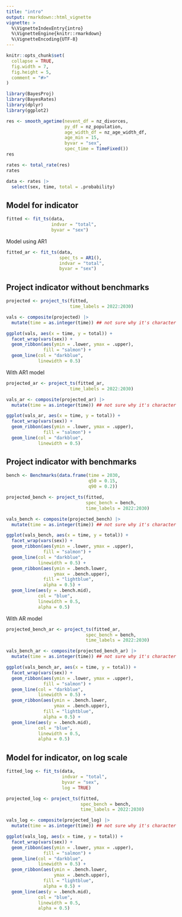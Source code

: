 ```yaml
---
title: "intro"
output: rmarkdown::html_vignette
vignette: >
  %\VignetteIndexEntry{intro}
  %\VignetteEngine{knitr::rmarkdown}
  %\VignetteEncoding{UTF-8}
---
```


```r
knitr::opts_chunk$set(
  collapse = TRUE,
  fig.width = 7,
  fig.height = 5,
  comment = "#>"
)
```

```r
library(BayesProj)
library(BayesRates)
library(dplyr)
library(ggplot2)
```



```r
res <- smooth_agetime(nevent_df = nz_divorces,
                      py_df = nz_population,
                      age_width_df = nz_age_width_df,
                      age_min = 15,
                      byvar = "sex",
                      spec_time = TimeFixed())
res
```

```r
rates <- total_rate(res)
rates
```

```r
data <- rates |>
  select(sex, time, total = .probability)
```

## Model for indicator

```r
fitted <- fit_ts(data, 
                 indvar = "total",
                 byvar = "sex")
```


Model using AR1

```r
fitted_ar <- fit_ts(data,
                    spec_ts = AR1(),
                    indvar = "total",
                    byvar = "sex")
```


## Project indicator without benchmarks

```r
projected <- project_ts(fitted, 
                        time_labels = 2022:2030)
```

```r
vals <- composite(projected) |>
  mutate(time = as.integer(time)) ## not sure why it's character  
```

```r
ggplot(vals, aes(x = time, y = total)) +
  facet_wrap(vars(sex)) +
  geom_ribbon(aes(ymin = .lower, ymax = .upper), 
              fill = "salmon") +
  geom_line(col = "darkblue", 
            linewidth = 0.5)
```

With AR1 model


```r
projected_ar <- project_ts(fitted_ar, 
                        time_labels = 2022:2030)
```

```r
vals_ar <- composite(projected_ar) |>
  mutate(time = as.integer(time)) ## not sure why it's character  
```

```r
ggplot(vals_ar, aes(x = time, y = total)) +
  facet_wrap(vars(sex)) +
  geom_ribbon(aes(ymin = .lower, ymax = .upper), 
              fill = "salmon") +
  geom_line(col = "darkblue", 
            linewidth = 0.5)
```



## Project indicator with benchmarks

```r
bench <- Benchmarks(data.frame(time = 2030,
                               q50 = 0.15,
                               q90 = 0.2))
```


```r
projected_bench <- project_ts(fitted, 
                              spec_bench = bench,
                              time_labels = 2022:2030)
```

```r
vals_bench <- composite(projected_bench) |>
  mutate(time = as.integer(time)) ## not sure why it's character  
```

```r
ggplot(vals_bench, aes(x = time, y = total)) +
  facet_wrap(vars(sex)) +
  geom_ribbon(aes(ymin = .lower, ymax = .upper), 
              fill = "salmon") +
  geom_line(col = "darkblue", 
            linewidth = 0.5) +
  geom_ribbon(aes(ymin = .bench.lower,
                  ymax = .bench.upper),
              fill = "lightblue",
              alpha = 0.5) +
  geom_line(aes(y = .bench.mid),
            col = "blue",
            linewidth = 0.5,
            alpha = 0.5)
```

With AR model


```r
projected_bench_ar <- project_ts(fitted_ar, 
                              spec_bench = bench,
                              time_labels = 2022:2030)
```

```r
vals_bench_ar <- composite(projected_bench_ar) |>
  mutate(time = as.integer(time)) ## not sure why it's character  
```

```r
ggplot(vals_bench_ar, aes(x = time, y = total)) +
  facet_wrap(vars(sex)) +
  geom_ribbon(aes(ymin = .lower, ymax = .upper), 
              fill = "salmon") +
  geom_line(col = "darkblue", 
            linewidth = 0.5) +
  geom_ribbon(aes(ymin = .bench.lower,
                  ymax = .bench.upper),
              fill = "lightblue",
              alpha = 0.5) +
  geom_line(aes(y = .bench.mid),
            col = "blue",
            linewidth = 0.5,
            alpha = 0.5)
```



## Model for indicator, on log scale

```r
fitted_log <- fit_ts(data, 
                     indvar = "total",
                     byvar = "sex", 
                     log = TRUE)
```



```r
projected_log <- project_ts(fitted, 
                            spec_bench = bench,
                            time_labels = 2022:2030)
```

```r
vals_log <- composite(projected_log) |>
  mutate(time = as.integer(time)) ## not sure why it's character  
```

```r
ggplot(vals_log, aes(x = time, y = total)) +
  facet_wrap(vars(sex)) +
  geom_ribbon(aes(ymin = .lower, ymax = .upper), 
              fill = "salmon") +
  geom_line(col = "darkblue", 
            linewidth = 0.5) +
  geom_ribbon(aes(ymin = .bench.lower,
                  ymax = .bench.upper),
              fill = "lightblue",
              alpha = 0.5) +
  geom_line(aes(y = .bench.mid),
            col = "blue",
            linewidth = 0.5,
            alpha = 0.5)
```
